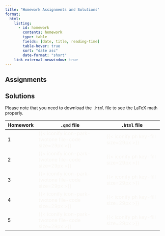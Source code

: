 ```yaml
---
title: "Homework Assignments and Solutions"
format: 
  html:
    listing: 
      - id: homework
        contents: homework
        type: table
        fields: [date, title, reading-time]
        table-hover: true
        sort: "date asc"
        date-format: "short"
    link-external-newwindow: true
---
```


## Assignments

::: {#homework}
:::

## Solutions

Please note that you need to download the `.html` file to see the LaTeX math properly.

| Homework | `.qmd` file                                                                     | `.html` file                                                    |
|----------|---------------------------------------------------------------------------------|-----------------------------------------------------------------|
| 1        | [{{< iconify icon-park-twotone file-code size=29px >}}]{style="color:#f8f5f0;"} | [{{< iconify ph key-fill size=29px >}}]{style="color:#f8f5f0;"} |
| 2        | [{{< iconify icon-park-twotone file-code size=29px >}}]{style="color:#f8f5f0;"} | [{{< iconify ph key-fill size=29px >}}]{style="color:#f8f5f0;"} |
| 3        | [{{< iconify icon-park-twotone file-code size=29px >}}]{style="color:#f8f5f0;"} | [{{< iconify ph key-fill size=29px >}}]{style="color:#f8f5f0;"} |
| 4        | [{{< iconify icon-park-twotone file-code size=29px >}}]{style="color:#f8f5f0;"} | [{{< iconify ph key-fill size=29px >}}]{style="color:#f8f5f0;"} |
| 5        | [{{< iconify icon-park-twotone file-code size=29px >}}]{style="color:#f8f5f0;"} | [{{< iconify ph key-fill size=29px >}}]{style="color:#f8f5f0;"} |
